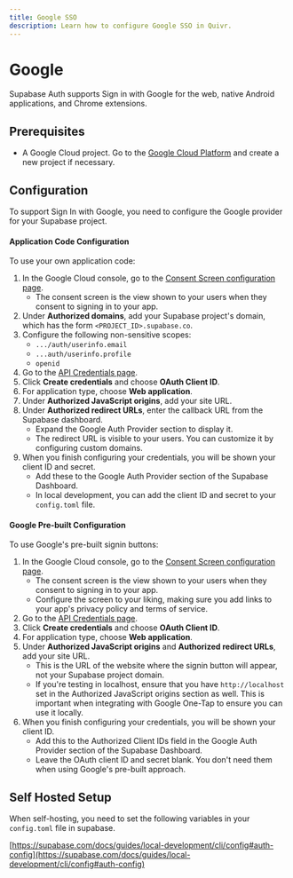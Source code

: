 ```yaml
---
title: Google SSO
description: Learn how to configure Google SSO in Quivr.
---
```


# Google

Supabase Auth supports Sign in with Google for the web, native Android applications, and Chrome extensions.

## Prerequisites

- A Google Cloud project. Go to the [Google Cloud Platform](https://console.cloud.google.com/) and create a new project if necessary.

## Configuration

To support Sign In with Google, you need to configure the Google provider for your Supabase project.

#### Application Code Configuration

To use your own application code:

1. In the Google Cloud console, go to the [Consent Screen configuration page](https://console.cloud.google.com/apis/credentials/consent).
   - The consent screen is the view shown to your users when they consent to signing in to your app.
2. Under **Authorized domains**, add your Supabase project's domain, which has the form `<PROJECT_ID>.supabase.co`.
3. Configure the following non-sensitive scopes:
   - `.../auth/userinfo.email`
   - `...auth/userinfo.profile`
   - `openid`
4. Go to the [API Credentials page](https://console.cloud.google.com/apis/credentials).
5. Click **Create credentials** and choose **OAuth Client ID**.
6. For application type, choose **Web application**.
7. Under **Authorized JavaScript origins**, add your site URL.
8. Under **Authorized redirect URLs**, enter the callback URL from the Supabase dashboard.
   - Expand the Google Auth Provider section to display it.
   - The redirect URL is visible to your users. You can customize it by configuring custom domains.
9. When you finish configuring your credentials, you will be shown your client ID and secret.
   - Add these to the Google Auth Provider section of the Supabase Dashboard.
   - In local development, you can add the client ID and secret to your `config.toml` file.

#### Google Pre-built Configuration

To use Google's pre-built signin buttons:

1. In the Google Cloud console, go to the [Consent Screen configuration page](https://console.cloud.google.com/apis/credentials/consent).
   - The consent screen is the view shown to your users when they consent to signing in to your app.
   - Configure the screen to your liking, making sure you add links to your app's privacy policy and terms of service.
2. Go to the [API Credentials page](https://console.cloud.google.com/apis/credentials).
3. Click **Create credentials** and choose **OAuth Client ID**.
4. For application type, choose **Web application**.
5. Under **Authorized JavaScript origins** and **Authorized redirect URLs**, add your site URL.
   - This is the URL of the website where the signin button will appear, not your Supabase project domain.
   - If you're testing in localhost, ensure that you have `http://localhost` set in the Authorized JavaScript origins section as well. This is important when integrating with Google One-Tap to ensure you can use it locally.
6. When you finish configuring your credentials, you will be shown your client ID.
   - Add this to the Authorized Client IDs field in the Google Auth Provider section of the Supabase Dashboard.
   - Leave the OAuth client ID and secret blank. You don't need them when using Google's pre-built approach.

## Self Hosted Setup

When self-hosting, you need to set the following variables in your `config.toml` file in supabase.

[https://supabase.com/docs/guides/local-development/cli/config#auth-config](https://supabase.com/docs/guides/local-development/cli/config#auth-config)
